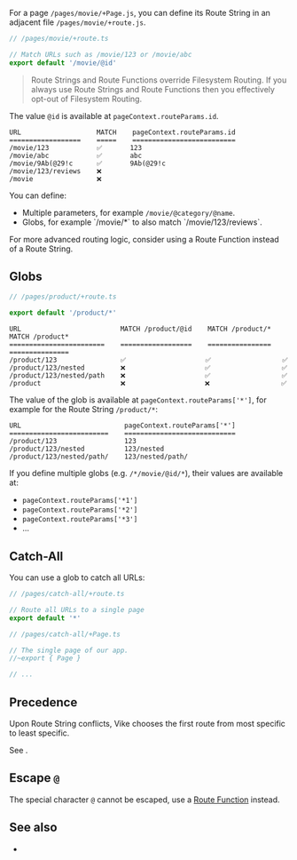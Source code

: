 
For a page `/pages/movie/+Page.js`, you can define its Route String in an adjacent file `/pages/movie/+route.js`.

```ts
// /pages/movie/+route.ts

// Match URLs such as /movie/123 or /movie/abc
export default '/movie/@id'
```

> Route Strings and <Link href="/route-function">Route Functions</Link> override <Link href="/filesystem-routing">Filesystem Routing</Link>. If you always use Route Strings and Route Functions then you effectively opt-out of Filesystem Routing.

The value `@id` is available at `pageContext.routeParams.id`.

```
URL                   MATCH    pageContext.routeParams.id
==================    =====    ==========================
/movie/123            ✅       123
/movie/abc            ✅       abc
/movie/9Ab(@29!c      ✅       9Ab(@29!c
/movie/123/reviews    ❌
/movie                ❌
```

You can define:
 - Multiple parameters, for example `/movie/@category/@name`.
 - <Link href="#globs">Globs</Link>, for example `/movie/*` to also match `/movie/123/reviews`.

For more advanced routing logic, consider using a <Link href="/route-function">Route Function</Link> instead of a Route String.


## Globs

```ts
// /pages/product/+route.ts

export default '/product/*'
```

```
URL                         MATCH /product/@id    MATCH /product/*    MATCH /product*
========================    ==================    ================    ===============
/product/123                ✅                    ✅                  ✅
/product/123/nested         ❌                    ✅                  ✅
/product/123/nested/path    ❌                    ✅                  ✅
/product                    ❌                    ❌                  ✅
```


The value of the glob is available at `pageContext.routeParams['*']`, for example for the Route String `/product/*`:

```
URL                          pageContext.routeParams['*']
=========================    ============================
/product/123                 123
/product/123/nested          123/nested
/product/123/nested/path/    123/nested/path/
```

If you define multiple globs (e.g. `/*/movie/@id/*`), their values are available at:
 - `pageContext.routeParams['*1']`
 - `pageContext.routeParams['*2']`
 - `pageContext.routeParams['*3']`
 - ...


## Catch-All

You can use a <Link href="#globs">glob</Link> to catch all URLs:

```ts
// /pages/catch-all/+route.ts

// Route all URLs to a single page
export default '*'
```

```ts
// /pages/catch-all/+Page.ts

// The single page of our app.
//~export { Page }

// ...
```


## Precedence

Upon Route String conflicts, Vike chooses the first route from most specific to least specific.

See <Link href="/routing-precedence" />.


## Escape `@`

The special character `@` cannot be escaped, use a [Route Function](/route-function) instead.

## See also

 - <Link href="/routing" />

